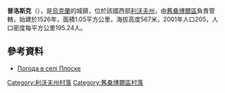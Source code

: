 {{coord|49|21|10|N|22|48|20|E|scale:100000|display=title}}

'''普洛斯克'''（{{lang-uk|Плоске}}），是[[烏克蘭|烏克蘭]]的城鎮，位於該國西部[[利沃夫州|利沃夫州]]，由[[舊桑博爾區|舊桑博爾區]]負責管轄，始建於1526年，面積1.05平方公里，海拔高度567米，2001年人口205，人口密度每平方公里195.24人。

==參考資料==
* [http://weather.in.ua/ua/l'vovskaja/20861 Погода в селі Плоске] {{Wayback|url=http://weather.in.ua/ua/l%27vovskaja/20861 |date=20170820224711 }}

[[Category:利沃夫州村落|Category:利沃夫州村落]]
[[Category:舊桑博爾區村落|Category:舊桑博爾區村落]]


{{Lviv-geo-stub}}